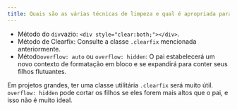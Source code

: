 ```yaml
---
title: Quais são as várias técnicas de limpeza e qual é apropriada para qual contexto?
---
```


-   Método do `div`vazio: `<div style="clear:both;"></div>`.
-   Método de Clearfix: Consulte a classe `.clearfix` mencionada anteriormente.
-   Método`overflow: auto` ou `overflow: hidden`: O pai estabelecerá um novo contexto de formatação em bloco e se expandirá para conter seus filhos flutuantes.

Em projetos grandes, ter uma classe utilitária `.clearfix` será muito útil. `overflow: hidden` pode cortar os filhos se eles forem mais altos que o pai, e isso não é muito ideal.
